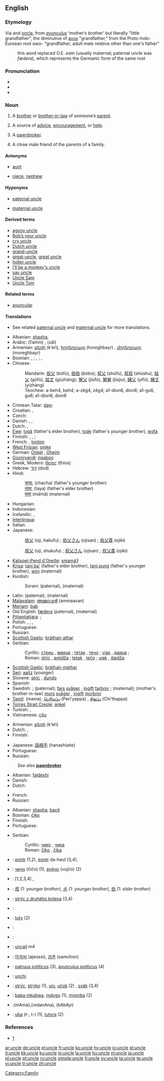 {{rfc|Tamil has its own script; Vietnamese translations}}
==English==

===Etymology===
Via {{ME.}} and {{OF.}} [[oncle]], from {{L.}} ''[[avunculus]]'' ‘mother’s brother’ but literally "little grandfather", the diminutive of [[avus]] "grandfather," from the Proto-Indo-Euroean root ''awo-'' "grandfather, adult male relative other than one's father"
: this word replaced O.E. ''eam'' (usually maternal; paternal uncle was ''fædera''), which represents the Germanic form of the same root

===Pronunciation===
* {{IPA|/ˈʌŋkəl/}}
* {{audio|en-us-uncle.ogg|Audio (US)}}
* {{rhymes|ʌŋkəl}}

===Noun===
{{en-noun}}

# A [[brother]] or [[brother-in-law]] of someone’s [[parent]].
# {{context|figuratively}} A source of [[advice]], [[encouragement]], or [[help]].
# {{context|UK|informal}} A [[pawnbroker]].
# {{context|Southern US|colloquial}} A close male friend of the parents of a family.

====Antonyms====
* {{italbrac|with regard to gender}} [[aunt]]
* {{italbrac|with regard to ancestry}} [[niece]], [[nephew]]

====Hyponyms====
* {{italbrac|brother of someone’s father}} [[paternal uncle]]
* {{italbrac|brother of someone’s mother}} [[maternal uncle]]

====Derived terms====
* [[agony uncle]]
* [[Bob’s your uncle]]
* [[cry uncle]]
* [[Dutch uncle]]
* [[grand-uncle]]
* [[great-uncle]], [[great uncle]]
* [[holler uncle]]
* [[I’ll be a monkey's uncle]]
* [[say uncle]]
* [[Uncle Sam]]
* [[Uncle Tom]]

====Related terms====
* [[avuncular]]

====Translations====
* See related [[paternal uncle]] and [[maternal uncle]] for more translations.

{{trans-top|brother (or brother-in-law) of someone’s parent}}
* Albanian: [[xhaxha]], {{t+|sq|dajë|xs=Albanian}}
* Arabic: {{Arab|[[عم]]}} (ʕamm) {{m}} {{italbrac|paternal}}, {{Arab|[[خال]]}} (xāl) {{m}} {{italbrac|maternal}}
* Armenian: [[քեռի]] (k‘eŕi), [[հորեղբայր]] (horeghbayr) {{italbrac|paternal}}, [[մորեղբայր]] (moreghbayr) {{italbrac|maternal}}
* Bosnian: {{italbrac|paternal}} {{t-|bs|stric|m}}, {{t-|bs|amidža|m}}; {{italbrac|brother-in-law of parent}} {{t-|bs|tetak|m}}, {{t-|bs|tečo|m}}; {{italbrac|maternal}} {{t-|bs|ujak|m}}, {{t-|bs|daidža|m}}
* Chinese:
*: Mandarin: {{italbrac|father’s elder brother}} [[伯父]] (bófù), [[伯伯]] (bóbo); {{italbrac|father’s younger brother}} [[叔父]] (shúfù), [[叔叔]] (shúshu); {{italbrac|father's brother-in-law}} [[姑父]] (gūfù), [[姑丈]] (gūzhàng); {{italbrac|maternal}} [[舅父]] (jiùfù), [[舅舅]] (jiùjiu); {{italbrac|mother's brother-in-law}}[[姨父]] (yífù), [[姨丈]] (yízhàng)
*: Teochew: {{italbrac|father’s elder brother}} a-beh4, beh4; {{italbrac|father’s younger brother}} a-zêg4, zêg4; {{italbrac|father's brother-in-law}} a1-dion6, dion6; {{italbrac|maternal}} a1-gu6, gu6; {{italbrac|mother's brother-in-law}} a1-dion6, dion6 {{italbrac|mother's brother-in-law}}
* Crimean Tatar: [[dayı]]
* Croatian: {{t+|hr|stric|m}} {{italbrac|paternal}}, {{t+|hr|ujak|m}} {{italbrac|maternal}}
* Czech: {{t-|cs|strýc|m}}
* Danish: {{t-|da|onkel|c}}, {{t-|da|farbror|c}} {{italbrac|paternal}}, {{t-|da|morbror|c}} {{italbrac|maternal}}
* Dutch: {{t+|nl|oom|m}}, {{italbrac|Flemish}} {{t-|nl|nonkel|m}}
* [[Ewe]]: [[tɔgã]] (father's elder brother), [[tɔɖe]] (father's younger brother), [[wɔfa]] {{italbrac|maternal}}
* Finnish: {{t+|fi|setä}} {{italbrac|paternal}}, {{t-|fi|setäpuoli}} {{italbrac|father's brother-in-law}}, {{t+|fi|eno}} {{italbrac|maternal}}; {{t-|fi|enopuoli}} {{italbrac|mother's brother-in-law}}
* French: {{t+|fr|oncle|m}}, [[tonton]] {{m}} {{italbrac|informal}}
* [[West Frisian]]: [[omke]] {{m}}
* German: [[Onkel]] {{m}}, {{italbrac|archaic}} [[Oheim]] {{m}}
* [[Gooniyandi]]: [[ngaboo]]
* Greek, Modern: [[θείος]] (thíos) {{m}}
* Hebrew: [[דוד|דּוֹד]] (dod) {{m}}
* Hindi:
*: [[चाचा]], (chacha) (father's younger brother)
*: [[ताया]], (taya) (father's elder brother)
*: [[मामा]] (māmā) (maternal)
* Hungarian: {{t+|hu|nagybácsi}}
* Indonesian: {{t+|id|paman|xs=Indonesian}}
* Icelandic: {{t+|is|föðurbróðir|m}} {{italbrac|paternal}}, {{t+|is|móðurbróðir|m}} {{italbrac|maternal}}
* [[Interlingua]]: {{t-|ia|oncle|xs=Interlingua}}
* Italian: {{t+|it|zio|m}}
* Japanese:
*: {{italbrac|older}} [[伯父]] (oji, hakufu) {{italbrac|humble}}; [[伯父さん]] (ojisan) {{italbrac|polite}}; [[伯父貴]] (ojiki) {{italbrac|honorific}}
*: {{italbrac|younger}} [[叔父]] (oji, shukufu) {{italbrac|humble}}; [[叔父さん]] (ojisan) {{italbrac|polite}}; [[叔父貴]] (ojiki) {{italbrac|honorific}}
{{trans-mid}}
* [[Kalispel-Pend d'Oreille]]: [[smamáʔ]]
* [[Krisa]]: [[tani baʼ]] (father's elder brother), [[tani pung]] (father's younger brother), [[wini]] (maternal)
* Kurdish:
*: Sorani: {{t|ku|مام|tr=mam|sc=KUchar}} (paternal), {{t|ku|خاڵ|tr=xall|sc=KUchar}} (maternal)
* Latin: {{t+|la|patruus|m}} (paternal), {{t+|la|avunculus|m}} (maternal)
* [[Malayalam]]: [[അമ്മാവന്‍]] (ammaavan)
* [[Meriam]]: [[bab]]
* Old English: [[fædera]] {{m}} (paternal), {{t-|ang|eam|m|alt=ēam|xs=Old English}} (maternal)
* [[Pitjantjatjara]]: {{unicode|[[mama maḻatja]]}} {{italbrac|parent’s younger brother}}; {{unicode|[[mama puḻka]]}} {{italbrac|parent’s older brother}}
* Polish: {{t+|pl|stryj|m}}, {{t-|pl|stryjek|m}}, {{t+|pl|wuj|m}}, {{t+|pl|wujek|m}}
* Portuguese: {{t+|pt|tio}}
* Russian: {{t+|ru|дядя|m|tr=djádja|sc=Cyrl}}
* [[Scottish Gaelic]]: [[bràthair-athar]] {{m}}
* Serbian:
*: Cyrillic: {{italbrac|paternal}} [[стриц]] {{m}}, [[амиџа]] {{m}}; {{italbrac|parent's brother-in-law}} [[тетак]] {{m}}, [[течо]] {{m}}; {{italbrac|maternal}} [[ујак]] {{m}}, [[даиџа]] {{m}};
*: Roman: {{italbrac|paternal}} [[stric]] {{m}}, [[amidža]] {{m}}; {{italbrac|parent's brother-in-law}} [[tetak]] {{m}}, [[tečo]] {{m}}; {{italbrac|maternal}} [[ujak]] {{m}}, [[daidža]] {{m}}
* [[Scottish Gaelic]]: [[bràthair-màthar]] {{m}}
* [[Seri]]: [[aaitz]] (younger)
* Slovene: [[stric]] {{m}}, [[dundo]] {{m}}
* Spanish: {{t+|es|tío|m}}
* Swedish: {{t-|sv|onkel|c}}; {{t+|sv|farbror|c}} (paternal); {{italbrac|father's brother-in-law}} [[far]]s [[svåger]] {{c}}, [[ingift]] [[farbror]] {{c}}; {{t+|sv|morbror|c}} (maternal); (mother's brother-in-law) [[mor]]s [[svåger]] {{c}}, [[ingift]] [[morbror]] {{c}}
* [[Tamil]]: (mama), [[பெரியப்ப]] (Peri'yappa) {{italbrac|parent’s elder brother}}, [[சிதப்ப]] (Chi'thappa) {{italbrac|parent’s younger brother}}
* [[Torres Strait Creole]]: [[ankel]]
* Turkish: {{t+|tr|amca}} {{italbrac|paternal}}, {{t+|tr|dayı}} {{italbrac|maternal}}
* Vietnamese: [[cậu]] {{italbrac|for both elder and younger one than mother, mostly for southerners; for northerners "[[bác]]" is for elder one, "[[chú]]" for younger one}}
{{trans-bottom}}

{{trans-top|source of advice, encouragement, or help}}
* Armenian: [[քեռի]] (k‘eŕi)
* Dutch: {{t+|nl|oompje|m}}, {{t-|nl|suikeroom|m}}
* Finnish: {{t-|fi|kummisetä}}
{{trans-mid}}
* Japanese: [[話相手]] (hanashiaite)
* Portuguese: {{t+|pt|tio|m}}
* Russian: {{t+|ru|дядя|m|tr=djádja|sc=Cyrl}}
{{trans-bottom}}

<!--Add INFORMAL terms to this table, where these exist-->
{{trans-top|UK informal: pawnbroker}}
: ''See also'' '''[[pawnbroker]]'''
* Albanian: [[fajdexhi]]
* Danish: {{t-|da|onkel|c}}
* Dutch: {{t-|nl|pandjesbaas|m}}
{{trans-mid}}
* French: {{t-|fr|ma tante}}
* Russian: {{t-|ru|ростовщик|m|tr=rostovščík|sc=Cyrl}}
{{trans-bottom}}

{{trans-top|close male friend of the parents}}
* Albanian: [[xhaxha]], [[bacë]]
* Bosnian: [[čiko]] {{m}}
* Finnish: {{t+|fi|setä}}
* Portuguese: {{t+|pt|tio|m}}
{{trans-mid}}
* Serbian:
*: Cyrillic: [[чико]] {{m}}, [[чика]] {{m}}
*: Roman: [[čiko]] {{m}}, [[čika]] {{m}}
{{trans-bottom}}

{{checktrans-top}}
* {{ttbc|Breton}}: [[eontr]] {{m}} (1,2), [[eontr]] da-heul (3,4), {{t-|br|tonton|m|xs=Breton}} {{italbrac|child’s language}}
* {{ttbc|Bulgarian}}: [[чичо]] (čičo) {{m}} (1), [[вуйчо]] (vujčo) {{m}} (2)
* {{ttbc|Catalan}}: [1,2,3,4] {{t-|ca|tiu}} {{m}}, {{t+|ca|oncle|m}}
* {{ttbc|CJKV Characters}}: [[叔]] (1: ''younger brother''), [[尗]] (1: ''younger brother''), [[伯]] (1: ''elder brother'')
* {{ttbc|Czech}}: [[strýc z druhého kolena]] (3,4) {{m}}
* {{ttbc|Esperanto}}: {{t-|eo|onklo|xs=Esperanto}}
* {{ttbc|Guaraní}}: [[tuty]] (2)
* {{ttbc|Ido}}: {{t+|io|onklo|xs=Ido}}
{{checktrans-mid}}
* {{ttbc|Indonesian}}: {{t+|id|oom|xs=Indonesian}}
* {{ttbc|Irish}}: [[uncail]] ''m4''
* {{ttbc|Korean}}: [[아저씨]] (ajeossi), [[삼촌]] (samchon)
* {{ttbc|Latin}}: [[patruus politicus]] (3), [[avunculus politicus]] (4)
* {{ttbc|Romanian}}: [[unchi]] {{m}}
* {{ttbc|Slovak}}: [[strýc]], [[strýko]] (1), [[ujo]], [[učok]] (2) {{m}}, [[svák]] (3,4) {{m}}
* {{ttbc|Swahili}}: [[baba mkubwa]], [[mdogo]] (1), [[mjomba]] (2)
* {{ttbc|Telugu}}:(mAma){{t|te|మామ|sc=Telu}},(redanAna){{t|te|పెదనాన|sc=Telu}}, (bAbAyi){{t|te|బాబాయి|sc=Telu}}
* {{ttbc|Tupinambá}}: [[uba]] (t-, t-) (1), [[tutyra]] (2)
{{checktrans-bottom}}

===References===
* {{R:Online Etymology Dictionary}} [http://www.etymonline.com/index.php?search=uncle&searchmode=none]

[[Category:Family]]

[[ar:uncle]]
[[de:uncle]]
[[el:uncle]]
[[fr:uncle]]
[[ko:uncle]]
[[hy:uncle]]
[[io:uncle]]
[[id:uncle]]
[[it:uncle]]
[[kk:uncle]]
[[ku:uncle]]
[[lo:uncle]]
[[la:uncle]]
[[hu:uncle]]
[[nl:uncle]]
[[ja:uncle]]
[[pl:uncle]]
[[pt:uncle]]
[[ru:uncle]]
[[simple:uncle]]
[[fi:uncle]]
[[sv:uncle]]
[[ta:uncle]]
[[te:uncle]]
[[vi:uncle]]
[[tr:uncle]]
[[zh:uncle]]